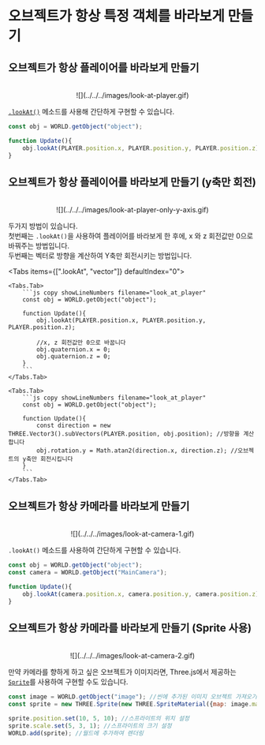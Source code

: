 
# 오브젝트가 항상 특정 객체를 바라보게 만들기

## 오브젝트가 항상 플레이어를 바라보게 만들기

<center>
<br/>
![](../../../images/look-at-player.gif)
</center>

[`.lookAt()`](../script/built-in/three/object3d#lookat) 메소드를 사용해 간단하게 구현할 수 있습니다.  

```js copy showLineNumbers filename="look_at_player"
const obj = WORLD.getObject("object");

function Update(){
    obj.lookAt(PLAYER.position.x, PLAYER.position.y, PLAYER.position.z);
}
```

## 오브젝트가 항상 플레이어를 바라보게 만들기 (y축만 회전)

<center>
<br/>
![](../../../images/look-at-player-only-y-axis.gif)
</center>

두가지 방법이 있습니다.  
첫번째는 `.lookAt()`을 사용하여 플레이어를 바라보게 한 후에, x 와 z 회전값만 0으로 바꿔주는 방법입니다.  
두번째는 벡터로 방향을 계산하여 Y축만 회전시키는 방법입니다.  

<Tabs items={[".lookAt", "vector"]} defaultIndex="0">

    <Tabs.Tab>
        ```js copy showLineNumbers filename="look_at_player"
        const obj = WORLD.getObject("object");

        function Update(){
            obj.lookAt(PLAYER.position.x, PLAYER.position.y, PLAYER.position.z);

            //x, z 회전값만 0으로 바꿉니다
            obj.quaternion.x = 0;
            obj.quaternion.z = 0;
        }
        ```
    </Tabs.Tab>

    <Tabs.Tab>
        ```js copy showLineNumbers filename="look_at_player"
        const obj = WORLD.getObject("object");

        function Update(){
            const direction = new THREE.Vector3().subVectors(PLAYER.position, obj.position); //방향을 계산합니다
            obj.rotation.y = Math.atan2(direction.x, direction.z); //오브젝트의 y축만 회전시킵니다
        }
        ```
    </Tabs.Tab>

</Tabs>

## 오브젝트가 항상 카메라를 바라보게 만들기

<center>
<br/>
![](../../../images/look-at-camera-1.gif)
</center>

`.lookAt()` 메소드를 사용하여 간단하게 구현할 수 있습니다.  

```js copy showLineNumbers filename="look_at_camera"
const obj = WORLD.getObject("object");
const camera = WORLD.getObject("MainCamera");

function Update(){
    obj.lookAt(camera.position.x, camera.position.y, camera.position.z);
}
```

## 오브젝트가 항상 카메라를 바라보게 만들기 (Sprite 사용)

<center>
<br/>
![](../../../images/look-at-camera-2.gif)
</center>

만약 카메라를 향하게 하고 싶은 오브젝트가 이미지라면, Three.js에서 제공하는 [`Sprite`](../script/built-in/three/sprite.mdx)를 사용하여 구현할 수도 있습니다.  

```js copy showLineNumbers filename="look_at_camera"
const image = WORLD.getObject("image"); //씬에 추가된 이미지 오브젝트 가져오기
const sprite = new THREE.Sprite(new THREE.SpriteMaterial({map: image.material.map})); //이미지로 Sprite 객체 생성

sprite.position.set(10, 5, 10); //스프라이트의 위치 설정
sprite.scale.set(5, 3, 1); //스프라이트의 크기 설정
WORLD.add(sprite); //월드에 추가하여 렌더링
```